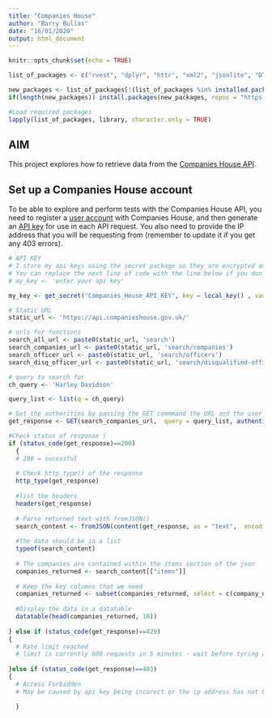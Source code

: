 ---
title: "Companies House"
author: "Barry Bullas"
date: "16/01/2020"
output: html_document
---

```{r setup, include=FALSE}
knitr::opts_chunk$set(echo = TRUE)

list_of_packages <- c("rvest", "dplyr", "httr", "xml2", "jsonlite", "DT", "here", "readtext", "secret")

new_packages <- list_of_packages[!(list_of_packages %in% installed.packages()[,"Package"])]
if(length(new_packages)) install.packages(new_packages, repos = "https://cloud.r-project.org/")

#Load required packages
lapply(list_of_packages, library, character.only = TRUE)
```

## AIM

This project explores how to retrieve data from the [Companies House API](https://developer.companieshouse.gov.uk/api/docs/).

## Set up a Companies House account
To be able to explore and perform tests with the Companies House API, you need to register a [user account](https://developer.companieshouse.gov.uk/developer/signin) with Companies House, and then generate an [API key](https://developer.companieshouse.gov.uk/api/docs/index/gettingStarted/apikey_authorisation.html) for use in each API request.  You also need to provide the IP address that you will be requesting from (remember to update it if you get any 403 errors).

```{r }
# API KEY
# I store my api keys using the secret package so they are encrypted and can only be accessed by me
# You can replace the next line of code with the line below if you don't use the Secret package
# my_key <- 'enter your api key'

my_key <- get_secret("Companies_House_API_KEY", key = local_key() , vault = here())

# Static URL 
static_url <- 'https://api.companieshouse.gov.uk/'

# urls for functions
search_all_url <- paste0(static_url, 'search')
search_companies_url <- paste0(static_url, 'search/companies')
search_officer_url <- paste0(static_url, 'search/officers')
search_disq_officer_url <- paste0(static_url, 'search/disqualified-officers')

# query to search for
ch_query <- 'Harley Davidson'

query_list <- list(q = ch_query)

# Get the authorities by passing the GET commmand the URL and the user text
get_response <- GET(search_companies_url,  query = query_list, authenticate(my_key, ''))

#Check status of response (
if (status_code(get_response)==200)
  {
  # 200 = sucessful
  
  # Check http_type() of the response
  http_type(get_response)
  
  #list the headers
  headers(get_response)
  
  # Parse returned text with fromJSON()
  search_content <- fromJSON(content(get_response, as = "text",  encoding = "UTF-8"), simplifyDataFrame = TRUE)
  
  #The data should be in a list
  typeof(search_content)
  
  # The companies are contained within the items section of the json
  companies_returned <- search_content[["items"]]
  
  # Keep the key columns that we need
  companies_returned <- subset(companies_returned, select = c(company_number, title, date_of_creation, date_of_cessation, address_snippet) )
  
  #Display the data in a datatable
  datatable(head(companies_returned, 10))
  
} else if (status_code(get_response)==429)
{
  # Rate limit reached
  # limit is currently 600 requests in 5 minutes - wait before tyring again
  
}else if (status_code(get_response)==403)
{
  # Access Forbidden
  # May be caused by api key being incorect or the ip address has not been added to companies house account

  }
```
